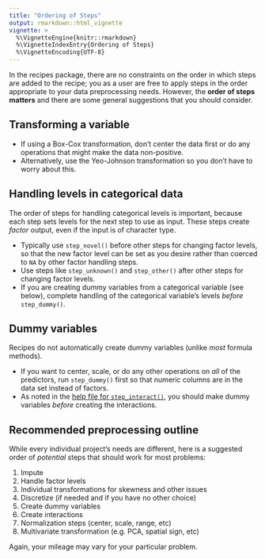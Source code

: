 ```yaml
---
title: "Ordering of Steps"
output: rmarkdown::html_vignette
vignette: >
  %\VignetteEngine{knitr::rmarkdown}
  %\VignetteIndexEntry{Ordering of Steps}
  %\VignetteEncoding{UTF-8}
---
```


In the recipes package, there are no constraints on the order in which steps are added to the recipe; you as a user are free to apply steps in the order appropriate to your data preprocessing needs. However, the **order of steps matters** and there are some general suggestions that you should consider.

## Transforming a variable

* If using a Box-Cox transformation, don't center the data first or do any operations that might make the data non-positive. 
* Alternatively, use the Yeo-Johnson transformation so you don't have to worry about this. 

## Handling levels in categorical data

The order of steps for handling categorical levels is important, because each step sets levels for the next step to use as input. These steps create _factor_ output, even if the input is of character type.

* Typically use `step_novel()` before other steps for changing factor levels, so that the new factor level can be set as you desire rather than coerced to `NA` by other factor handling steps.
* Use steps like `step_unknown()` and `step_other()` after other steps for changing factor levels. 
* If you are creating dummy variables from a categorical variable (see below), complete handling of the categorical variable's levels _before_ `step_dummy()`.

## Dummy variables

Recipes do not automatically create dummy variables (unlike _most_ formula methods). 

* If you want to center, scale, or do any other operations on _all_ of the predictors, run `step_dummy()` first so that numeric columns are in the data set instead of factors. 
* As noted in the [help file for `step_interact()`](https://recipes.tidymodels.org/reference/step_interact.html), you should make dummy variables _before_ creating the interactions.


## Recommended preprocessing outline

While every individual project's needs are different, here is a suggested order of _potential_ steps that should work for most problems:

1. Impute
1. Handle factor levels
1. Individual transformations for skewness and other issues
1. Discretize (if needed and if you have no other choice) 
1. Create dummy variables
1. Create interactions
1. Normalization steps (center, scale, range, etc) 
1. Multivariate transformation (e.g. PCA, spatial sign, etc) 

Again, your mileage may vary for your particular problem. 

